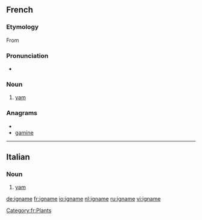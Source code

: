 ==French==
{{wikipedia|lang=fr}}

===Etymology===
From {{etyl|pt|fr}} {{term|inhame|lang=pt}}

===Pronunciation===
* {{IPA|/i.ɲam/|lang=fr}}

===Noun===
{{fr-noun|f}}

# [[yam]] {{gloss|plant}}

===Anagrams===
* {{alphagram|aegimn}}
* [[gamine#French|gamine]]

[[Category:fr:Plants]]

----
==Italian==

===Noun===
{{it-noun|ignam|m|e|i}}

# [[yam]]

[[de:igname]]
[[fr:igname]]
[[io:igname]]
[[nl:igname]]
[[ru:igname]]
[[vi:igname]]